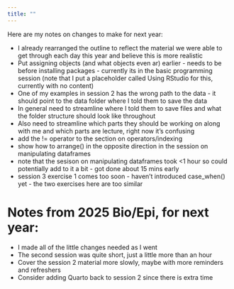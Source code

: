```yaml
---
title: ""
---
```


Here are my notes on changes to make for next year:

- I already rearranged the outline to reflect the material we were able to get through each day this year and believe this is more realistic
- Put assigning objects (and what objects even ar) earlier - needs to be before installing packages - currently its in the basic programming session (note that I put a placeholder called Using RStudio for this, currently with no content)
- One of my examples in session 2 has the wrong path to the data - it should point to the data folder where I told them to save the data
- In general need to streamline where I told them to save files and what the folder structure should look like throughout
- Also need to streamline which parts they should be working on along with me and which parts are lecture, right now it's confusing
- add the != operator to the section on operators/indexing
- show how to arrange() in the opposite direction in the session on manipulating dataframes
- note that the sesison on manipulating dataframes took <1 hour so could potentially add to it a bit - got done about 15 mins early
- session 3 exercise 1 comes too soon - haven't introduced case_when() yet - the two exercises here are too similar


# Notes from 2025 Bio/Epi, for next year:

- I made all of the little changes needed as I went
- The second session was quite short, just a little more than an hour
- Cover the session 2 material more slowly, maybe with more reminders and refreshers
- Consider adding Quarto back to session 2 since there is extra time

